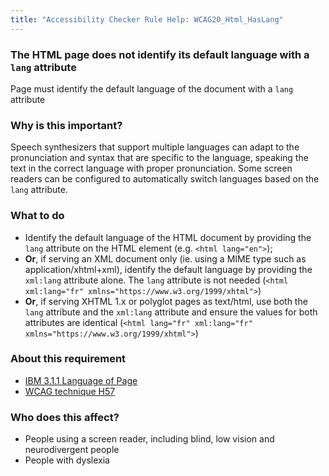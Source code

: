```yaml
---
title: "Accessibility Checker Rule Help: WCAG20_Html_HasLang"
---
```


<div className="toolHelp">
<Row>
<Column colLg={16} colMd={8} colSm={4} className="toolHead">

### The HTML page does not identify its default language with a `lang` attribute

<div id="locLevel"></div>

Page must identify the default language of the document with a `lang` attribute

</Column>
</Row>
<Row>
<Column colLg={11} colMd={5} colSm={4} className="toolMain">

### Why is this important?

Speech synthesizers that support multiple languages can adapt to the pronunciation and syntax that are specific to the language, speaking the text in the correct language with proper pronunciation. Some screen readers can be configured to automatically switch languages based on the `lang` attribute.

<div id="locSnippet"></div>

### What to do

* Identify the default language of the HTML document by providing the `lang` attribute on the HTML element (e.g. `<html lang="en">`);
* **Or**, if serving an XML document only (ie. using a MIME type such as application/xhtml+xml), identify the default language by providing the `xml:lang` attribute alone. The `lang` attribute is not needed (`<html xml:lang="fr" xmlns="https://www.w3.org/1999/xhtml">`)
* **Or**, if serving XHTML 1.x or polyglot pages as text/html, use both the `lang` attribute and the `xml:lang` attribute and ensure the values for both attributes are identical (`<html lang="fr" xml:lang="fr" xmlns="https://www.w3.org/1999/xhtml">`)

</Column>
<Column colLg={5} colMd={3} colSm={4} className="toolLeft">

### About this requirement

* [IBM 3.1.1 Language of Page](https://www.ibm.com/able/requirements/requirements/#3_1_1)
* [WCAG technique H57](https://www.w3.org/WAI/WCAG21/Techniques/html/H57)

### Who does this affect?

* People using a screen reader, including blind, low vision and neurodivergent people
* People with dyslexia

</Column>
</Row>
</div>

